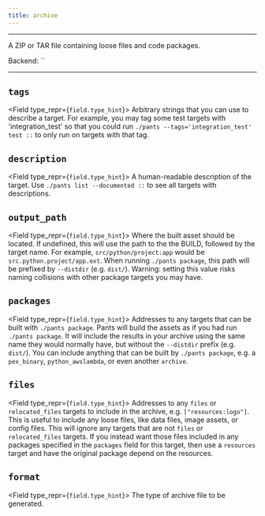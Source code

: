 ```yaml
---
title: archive
---
```



---

A ZIP or TAR file containing loose files and code packages.

Backend: <span className="color--primary">``</span>

---

<span className={styles.options}>

## `tags`

<Field type_repr={`field.type_hint`}>
  Arbitrary strings that you can use to describe a target. For example, you may
  tag some test targets with &#x27;integration_test&#x27; so that you could run
  `./pants --tags='integration_test' test ::` to only run on targets with that
  tag.
</Field>

## `description`

<Field type_repr={`field.type_hint`}>
  A human-readable description of the target. Use `./pants list --documented ::`
  to see all targets with descriptions.
</Field>

## `output_path`

<Field type_repr={`field.type_hint`}>
  Where the built asset should be located. If undefined, this will use the path
  to the the BUILD, followed by the target name. For example,
  `src/python/project:app` would be `src.python.project/app.ext`. When running
  `./pants package`, this path will be prefixed by `--distdir` (e.g. `dist/`).
  Warning: setting this value risks naming collisions with other package targets
  you may have.
</Field>

## `packages`

<Field type_repr={`field.type_hint`}>
  Addresses to any targets that can be built with `./pants package`. Pants will
  build the assets as if you had run `./pants package`. It will include the
  results in your archive using the same name they would normally have, but
  without the `--distdir` prefix (e.g. `dist/`). You can include anything that
  can be built by `./pants package`, e.g. a `pex_binary`, `python_awslambda`, or
  even another `archive`.
</Field>

## `files`

<Field type_repr={`field.type_hint`}>
  Addresses to any `files` or `relocated_files` targets to include in the
  archive, e.g. `["resources:logo"]`. This is useful to include any loose files,
  like data files, image assets, or config files. This will ignore any targets
  that are not `files` or `relocated_files` targets. If you instead want those
  files included in any packages specified in the `packages` field for this
  target, then use a `resources` target and have the original package depend on
  the resources.
</Field>

## `format`

<Field type_repr={`field.type_hint`}>
  The type of archive file to be generated.
</Field>

</span>

